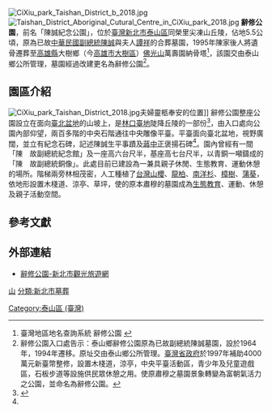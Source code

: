 {{coord|25.057361|N|121.427668|E|region:TW-TPQ_type:landmark|display=title}}
[[File:CiXiu_park_Taishan_District_b_2018.jpg|thumb]]
[[File:Taishan_District_Aboriginal_Cutural_Centre_in_CiXiu_park_2018.jpg|thumb]]
'''辭修公園'''，前名「陳誠紀念公園」，位於[[臺灣|臺灣]][[新北市|新北市]][[泰山區_(新北市)|泰山區]]同榮里尖凍山丘陵，佔地5.5公頃，原為已故[[中華民國副總統|中華民國副總統]][[陳誠|陳誠]]與夫人[[譚祥|譚祥]]的合葬墓園，1995年陳家後人將遺骨遷葬至[[高雄縣|高雄縣]]大樹鄉（今[[高雄市|高雄市]][[大樹區|大樹區]]）[[佛光山|佛光山]]萬壽園納骨塔<ref name="臺灣地區地名查詢系統">臺灣地區地名查詢系統 辭修公園 {{cite web |url=http://gis210.sinica.edu.tw/ |title=存档副本 |accessdate=2014-07-18 |deadurl=yes |archiveurl=https://web.archive.org/web/20140720193405/http://gis210.sinica.edu.tw/ |archivedate=2014-07-20 }}</ref>，該園交由泰山鄉公所管理，墓園經過改建更名為辭修公園<ref>辭修公園入口處告示：泰山鄉辭修公園原為已故副總統陳誠墓園，設於1964年，1994年遷移。原址交由泰山鄉公所管理。[[臺灣省政府|臺灣省政府]]於1997年補助4000萬元新臺幣整修，設置木棧道，涼亭，中央平臺活動區，青少年及兒童遊戲區，石板步道等設施供民眾休憩之用。使原肅穆之墓園景象轉變為富朝氣活力之公園，並命名為辭修公園。</ref>。

==園區介紹==
[[File:CiXiu_park_Taishan_District_2018.jpg|thumb]]夫婦靈柩奉安的位置]]
辭修公園整座公園設立在面向[[臺北盆地|臺北盆地]]的山坡上，是[[林口臺地|林口臺地]]陡降丘陵的一部份<ref name="泰山鄉公所">{{cite web|title=泰山鄉公所網站>遊憩與休閒>辭修公園和尖凍山步道|archive-url=https://web.archive.org/web/20080504001448/http://www.taishan.tpc.gov.tw/page-09.htm|archive-date=2008-05-04|url=http://www.taishan.tpc.gov.tw/page-09.htm|publisher=泰山鄉全球資訊網}} </ref>，由入口處向公園內部仰望，兩百多階的中央石階通往中央雕像平臺。平臺面向臺北盆地，視野廣闊，並立有紀念石碑，記述陳誠生平事蹟及[[蔣中正|蔣中正]]褒揚石碑<ref name="臺灣地區地名查詢系統"/>。園內曾經有一間「陳　故副總統紀念館」及一座高六台尺半，基座高七台尺半，以青銅一噸鑄成的「陳　故副總統銅像」。此處目前已建設為一兼具親子休閒、生態教育、運動休憩的場所。階梯兩旁林相茂密，人工種植了[[台灣山櫻|台灣山櫻]]、[[龍柏|龍柏]]、[[南洋杉|南洋杉]]、[[樟樹|樟樹]]、[[蒲葵|蒲葵]]，依地形設置木棧道、涼亭、草坪，使的原本肅穆的墓園成為[[生態教育|生態教育]]、運動、休憩及親子活動空間。

==參考文獻==
<div class="references-small">
<references />
</div>

==外部連結==
*[https://tour.ntpc.gov.tw/zh-tw/Attraction/Detail?wnd_id=60&id=109867# 辭修公園-新北市觀光旅遊網]

[[Category:泰山區_(臺灣)|Category:泰山區 (臺灣)]]
[[category:新北市公園|山]]
[[分類:新北市墓葬|分類:新北市墓葬]]